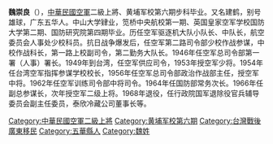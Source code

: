 {{unreferenced|time=2016-09-21T02:37:48+00:00}}
'''魏崇良'''（{{Bd|1907年11月28日||1982年||}}），[[中華民國空軍|中華民國空軍]]二級上將、黄埔军校第六期步科毕业。又名建鹤，别号雄球，广东五华人。中山大学肄业，笕桥中央航校第一期、英国皇家空军学校国防大学第二期、国防研究院第四期毕业。历任空军驱逐机大队小队长、中队长，航空委员会人事处少校科员。抗日战争爆发后，任空军第二路司令部少校作战参谋，中校作战科长，第一路上校副司令，第二勤务大队长。1946年任空军总司令部第一署（人事）署长。1949年到台湾，任空军供应司令，1953年授空军少将。1954年任台湾空军指挥参谋学校校长，1956年任空军总司令部政治作战部主任，授空军中将。1962年任空军训练司令部中将司令。1964年任国防部常务次长。1966年任副总参谋长，次年授空军二级上将。1968年退役，任行政院国军退除役官兵辅导委员会副主任委员，泰欣冷藏公司董事长等。

[[Category:中華民國空軍二級上將|Category:中華民國空軍二級上將]]
[[Category:黄埔军校第六期|Category:黄埔军校第六期]]
[[Category:台灣戰後廣東移民|Category:台灣戰後廣東移民]]
[[Category:五華縣人|Category:五華縣人]]
[[Category:魏姓|Category:魏姓]]